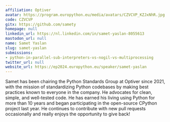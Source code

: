 ```yaml
---
affiliation: Optiver
avatar: https://program.europython.eu/media/avatars/CZVCVP_KZJxNhR.jpg
code: CZVCVP
gitx: https://github.com/samety
homepage: null
linkedin_url: https://nl.linkedin.com/in/samet-yaslan-8055613
mastodon_url: null
name: Samet Yaslan
slug: samet-yaslan
submissions:
- python-in-parallel-sub-interpreters-vs-nogil-vs-multiprocessing
twitter_url: null
website_url: https://ep2024.europython.eu/speaker/samet-yaslan
---
```


Samet has been chairing the Python Standards Group at Optiver since 2021, with the mission of standardizing Python codebases by making best practices known to everyone in the company. He advocates for clean, simple, and well-tested code. He has earned his living using Python for more than 10 years and began participating in the open-source CPython project last year. He continues to contribute with new pull requests occasionally and really enjoys the opportunity to give back!
